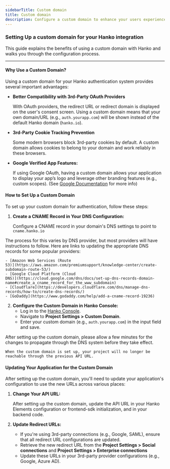 ```yaml
---
sidebarTitle: Custom domain
title: Custom domain
description: Configure a custom domain to enhance your users experience.
---
```

### Setting Up a custom domain for your Hanko integration

This guide explains the benefits of using a custom domain with Hanko and walks you through the configuration process.

---

#### Why Use a Custom Domain?

Using a custom domain for your Hanko authentication system provides several important advantages:

- **Better Compatibility with 3rd-Party OAuth Providers**

    With OAuth providers, the redirect URL or redirect domain is displayed on the user's consent screen. Using a custom domain means that your own domain/URL (e.g., `auth.yourapp.com`) will be shown instead of the default Hanko domain (`hanko.io`).

- **3rd-Party Cookie Tracking Prevention**

    Some modern browsers block 3rd-party cookies by default. A custom domain allows cookies to belong to your domain and work reliably in these browsers.

- **Google Verified App Features:**

    If using Google OAuth, having a custom domain allows your application to display your app’s logo and leverage other branding features (e.g., custom scopes). (See [Google Documentation](https://support.google.com/cloud/answer/13463073?hl=en) for more info)

#### How to Set Up a Custom Domain

To set up your custom domain for authentication, follow these steps:

1. **Create a CNAME Record in Your DNS Configuration:**

    Configure a CNAME record in your domain's DNS settings to point to `cname.hanko.io`

<Note>
    The process for this varies by DNS provider, but most providers will have instructions to follow. Here are links to
    updating the appropriate DNS records for some popular providers:

    - [Amazon Web Services (Route
    53)](https://aws.amazon.com/premiumsupport/knowledge-center/create-subdomain-route-53/)
    - [Google Cloud Platform (Cloud
    DNS)](https://cloud.google.com/dns/docs/set-up-dns-records-domain-name#create_a_cname_record_for_the_www_subdomain)
    - [Cloudflare](https://developers.cloudflare.com/dns/manage-dns-records/how-to/create-dns-records/)
    - [GoDaddy](https://www.godaddy.com/help/add-a-cname-record-19236)
</Note>


2. **Configure the Custom Domain in Hanko Console:**
    - Log in to the [Hanko Console](https://cloud.hanko.io).
    - Navigate to **Project Settings > Custom Domain**.
    - Enter your custom domain (e.g., `auth.yourapp.com`) in the input field and save.

<Note>
    After setting up the custom domain, please allow a few minutes for the changes to propagate through the DNS system
    before they take effect.

    When the custom domain is set up, your project will no longer be reachable through the previous API URL.
</Note>

#### Updating Your Application for the Custom Domain

After setting up the custom domain, you'll need to update your application's configuration to use the new URLs across various places:

1. **Change Your API URL:**

    After setting up the custom domain, update the API URL in your Hanko Elements configuration or frontend-sdk initialization, and in your backend code.

2. **Update Redirect URLs:**
    - If you're using 3rd-party connections (e.g., Google, SAML), ensure that all redirect URL configurations are updated.
    - Retrieve the new redirect URL from the **Project Settings > Social connections** and **Project Settings > Enterprise connections**
    - Update these URLs in your 3rd-party provider configurations (e.g., Google, Azure AD).
